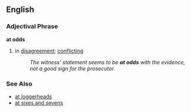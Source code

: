 == English ==
=== Adjectival Phrase ===
'''at odds'''
# {{idiom}} in [[disagreement]]; [[conflicting]]
#: ''The witness' statement seems to be '''at odds''' with the evidence, not a good sign for the prosecutor.''

=== See Also ===
*[[at loggerheads]]
*[[at sixes and sevens]]